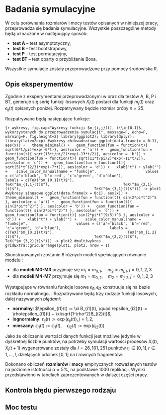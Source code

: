 # Badania symulacyjne

```{=latex}
\fancyhead[LO]{\textbf{\small{Badania symulacyjne}}}
\renewcommand{\headrulewidth}{0.5pt}
```

W celu porównania rozmiarów i mocy testów opisanych w niniejszej pracy, przeprowadza się badania symulacyjne. Wszystkie poszczególne metody będą oznaczone w następujący sposób:

- **test A** -- test asymptotyczny,
- **test B** -- test bootstrapowy,
- **test P** -- test permutacyjny,
- **test BT** -- test oparty o przybliżenie Boxa.

Wszystkie symulacje zostały przeprowadzone przy pomocy środowiska R.

## Opis eksperymentów

Zgodnie z eksperymentami przeprowadzonymi w \cite{MCC} oraz \cite{Smaga} dla testów A, B, P i BT, generuje się serię funkcji losowych $X_i(t)$ postaci
\begin{equation}\label{eqn:sim_model}
X_i(t) = \begin{cases}
m_1(t) + \epsilon_{i1}(t), & t\in[0,1] \\
m_2(t) + \epsilon_{i2}(t), & t\in[1,2]
\end{cases}, \quad i\in 1,...,n,
\end{equation}
dla funkcji $m_j(t)$ oraz $\epsilon_{ij}(t)$ opisanych poniżej. Rozpatrywany będzie rozmiar próby $n = 25$.

Rozpatrywane będą następujące funkcje:

\begin{align*}
m_{0,1}(t) &= \sqrt{\frac{6t}{\pi}}\exp(-6t)I_{[0,1]}(t) &\quad
m_{0,2}(t) &= (\sin(2\pi t^2))^5I_{[0,1]}(t) \\
m_{1,1}(t) &= \sqrt{\frac{13t}{2\pi}}\exp\left(-\frac{13t}{2}\right)I_{[0,1]}(t) &\quad
m_{1,2}(t) &= (\sin(2\pi t^2))^3I_{[0,1]}(t) \\
m_{2,1}(t) &= \sqrt{\frac{11t}{2\pi}}\exp\left(-\frac{11t}{2}\right)I_{[0,1]}(t) &\quad
m_{2,2}(t) &= (\sin(2\pi t^2))^7I_{[0,1]}(t) \\
m_{3,1}(t) &= \sqrt{5}t^{\frac{2}{3}}\exp(-7t)I_{[0,1]}(t) &\quad
m_{3,2}(t) &= (\sin(2\pi t^{\frac{9}{5}}))^3I_{[0,1]}(t)
\end{align*}

```{r wykresy, fig.cap="Wykresy funkcji $m_{i,j}(t), t\\in[0,1]$, wykorzystanych do przeprowadzenia symulacji", message=F, echo=F, warning=F, fig.height=2}
library(ggplot2); library(dplyr); library(latex2exp)
#wykresy chikwadratowe
ggplot(data.frame(x = 0:1), aes(x)) +
  theme_minimal() +
  geom_function(fun = function(t){ sqrt(6*t/pi)*exp(-6*t)}, aes(color = 'a')) +
  geom_function(fun = function(t){ sqrt(13*t/pi/2)*exp(-13*t/2)}, aes(color = 'b')) +
  geom_function(fun = function(t){ sqrt(11*t/pi/2)*exp(-11*t/2)}, aes(color = 'c')) +
  geom_function(fun = function(t){ sqrt(5)*t^(2/3)*exp(-7*t)}, aes(color = 'd')) +
  xlab("t") + ylab("") + 
  scale_color_manual(name = "funkcje",
                     values = c('a'='black', 'b'='red', 'c'='green', 'd'='blue'),
                     labels = c(TeX("$m_{0,1}(t)$"),
                                TeX("$m_{1,1}(t)$"),
                                TeX("$m_{2,1}(t)$"),
                                TeX("$m_{3,1}(t)$"))) -> plot1
#wykresy sinusowe
ggplot(data.frame(x = 0:1), aes(x)) +
  theme_minimal() +
  geom_function(fun = function(t){ sin(2*pi*t^2)^5 }, aes(color = 'a')) +
  geom_function(fun = function(t){ sin(2*pi*t^2)^3 }, aes(color = 'b')) +
  geom_function(fun = function(t){ sin(2*pi*t^2)^7 }, aes(color = 'c')) +
  geom_function(fun = function(t){ sin(2*pi*t^(9/5))^3 }, aes(color = 'd')) +
  xlab("t") + ylab("") + 
  scale_color_manual(name = "funkcje",
                     values = c('a'='black', 'b'='red', 'c'='green', 'd'='blue'),
                     labels = c(TeX("$m_{0,2}(t)$"),
                                TeX("$m_{1,2}(t)$"),
                                TeX("$m_{2,2}(t)$"),
                                TeX("$m_{3,2}(t)$"))) -> plot2
#multiwykres
gridExtra::grid.arrange(plot1, plot2, nrow = 1)
```

Skonstruowanych zostanie 8 różnych modeli spełniających równanie modelu \ref{eqn:sim_model}:

- dla **modeli M0-M3** przyjmuje się $m_1 = m_{0,1}, \quad m_2 = m_{j,1}, j = 0,1,2,3$
- dla **modeli M4-M7** przyjmuje się $m_1 = m_{0,2}, \quad m_2 = m_{j,2}, j = 0,1,2,3$
\AAA{czy to znaczy, że M0 i M4 porównuje się dwie takie same funkcje, które różnią się tylko szumem?}

Występujące w równaniu \ref{eqn:sim_model} funkcje losowe $\epsilon_{i1}, \epsilon_{i2}$ konstruuje się na bazie rozkładu normalnego. \AAA{co to są Brownian Bridges?}. Rozpatrywane będą trzy rodzaje funkcji losowych, dalej nazywanych *błędami*:

- **normalny**: $\epsilon_{i1}(t) := \xi B_{i1}(t), \quad \epsilon_{i2}(t) := \rho\epsilon_{i1}(t) + \xi\sqrt{1-\rho^2}B_{i2}(t)$,
- **lognormalny**: $\epsilon_{ij}(t) := \exp(\epsilon_{ij}(t)), j=1,2$,
- **mieszany**: $\epsilon_{i1}(t) := \epsilon_{i1}(t), \quad \epsilon_{i2}(t) := \exp(\epsilon_{i2}(t))$

Jako że obliczenie wartości danych funkcji jest możliwe jedynie w dyskretnej liczbie punktów, na potrzeby symulacji wartości procesów $X_i(t), X_i(t+1)$ wygenerowane zostały dla $I=26,101,251$ punktów $t_r\in[0,1], r\in 1,...,I$, dzielących odcinek $[0,1]$ na $I$ równych fragmentów.

Dokonano obliczeń **rozmiarów** i **mocy** empirycznych rozważanych testów na poziomie istotności $\alpha = 5\%$, na podstawie 1000 replikacji. Wyniki przedstawiono w tabelach zaprezentowanych w dalszej części pracy.
\AAA{definicje tychże}

## Kontrola błędu pierwszego rodzaju



## Moc testu


